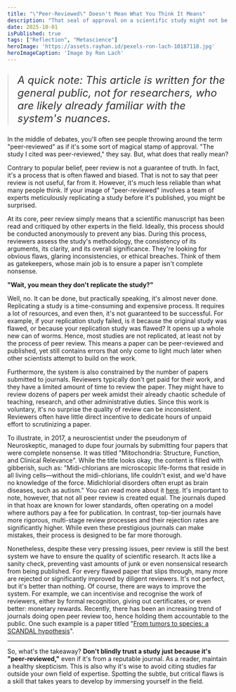 ```yaml
---
title: "\"Peer-Reviewed\" Doesn't Mean What You Think It Means"
description: "That seal of approval on a scientific study might not be the ironclad promise of truth you imagine."
date: 2025-10-01  
isPublished: true
tags: ["Reflection", "Metascience"]
heroImage: 'https://assets.rayhan.id/pexels-ron-lach-10187118.jpg'   
heroImageCaption: 'Image by Ron Lach'
---
```


<p style="font-style: italic; font-size: 1.5rem; border-left: 3px solid rgb(232, 232, 232); padding-left: 1.25rem; margin: 1.5rem 0; color: #333;">A quick note: This article is written for the general public, not for researchers, who are likely already familiar with the system's nuances.</p>

In the middle of debates, you'll often see people throwing around the term "peer-reviewed" as if it's some sort of magical stamp of approval. "The study I cited was peer-reviewed," they say. But, what does that really mean?

Contrary to popular belief, peer review is not a guarantee of truth. In fact, it's a process that is often flawed and biased. That is not to say that peer review is not useful, far from it. However, it's much less reliable than what many people think. If your image of "peer-reviewed" involves a team of experts meticulously replicating a study before it's published, you might be surprised.

At its core, peer review simply means that a scientific manuscript has been read and critiqued by other experts in the field. Ideally, this process should be conducted anonymously to prevent any bias. During this process, reviewers assess the study's methodology, the consistency of its arguments, its clarity, and its overall significance. They're looking for obvious flaws, glaring inconsistencies, or ethical breaches. Think of them as gatekeepers, whose main job is to ensure a paper isn't complete nonsense.

**"Wait, you mean they don't replicate the study?"**

Well, no. It can be done, but practically speaking, it's almost never done. Replicating a study is a time-consuming and expensive process. It requires a lot of resources, and even then, it's not guaranteed to be successful. For example, if your replication study failed, is it because the original study was flawed, or because your replication study was flawed? It opens up a whole new can of worms. Hence, most studies are not replicated, at least not by the process of peer review. This means a paper can be peer-reviewed and published, yet still contains errors that only come to light much later when other scientists attempt to build on the work.

Furthermore, the system is also constrained by the number of papers submitted to journals. Reviewers typically don't get paid for their work, and they have a limited amount of time to review the paper. They might have to review dozens of papers per week amidst their already chaotic schedule of teaching, research, and other administrative duties. Since this work is voluntary, it's no surprise the quality of review can be inconsistent. Reviewers often have little direct incentive to dedicate hours of unpaid effort to scrutinizing a paper.

To illustrate, in 2017, a neuroscientist under the pseudonym of Neuroskeptic, managed to dupe four journals by submitting four papers that were complete nonsense. It was titled "Mitochondria: Structure, Function, and Clinical Relevance". While the title looks okay, the content is filled with gibberish, such as: "Midi-chlorians are microscopic life-forms that reside in all living cells—without the midi-chlorians, life couldn't exist, and we'd have no knowledge of the force. Midichlorial disorders often erupt as brain diseases, such as autism." You can read more about it [here](https://www.vice.com/en/article/science-journals-published-fake-star-wars-study-on-midi-chlorians/). It's important to note, however, that not all peer review is created equal. The journals duped in that hoax are known for lower standards, often operating on a model where authors pay a fee for publication. In contrast, top-tier journals have more rigorous, multi-stage review processes and their rejection rates are significantly higher. While even these prestigious journals can make mistakes, their process is designed to be far more thorough.

Nonetheless, despite these very pressing issues, peer review is still the best system we have to ensure the quality of scientific research. It acts like a sanity check, preventing vast amounts of junk or even nonsensical research from being published. For every flawed paper that slips through, many more are rejected or significantly improved by diligent reviewers. It's not perfect, but it's better than nothing. Of course, there are ways to improve the system. For example, we can incentivise and recognise the work of reviewers, either by formal recognition, giving out certificates, or even better: monetary rewards. Recently, there has been an increasing trend of journals doing open peer review too, hence holding them accountable to the public. One such example is a paper titled 
"[From tumors to species: a SCANDAL hypothesis](https://biologydirect.biomedcentral.com/articles/10.1186/s13062-019-0233-1)".

---

So, what's the takeaway? **Don't blindly trust a study just because it's "peer-reviewed,"** even if it's from a reputable journal. As a reader, maintain a healthy skepticism. This is also why it's wise to avoid citing studies far outside your own field of expertise. Spotting the subtle, but critical flaws is a skill that takes years to develop by immersing yourself in the field.
